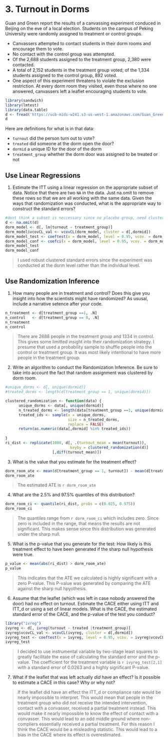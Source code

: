 # 3. Turnout in Dorms

Guan and Green report the results of a canvassing experiment conduced in Beijing on the eve of a local election. Students on the campus of Peking University were randomly assigned to treatment or control groups. 

- Canvassers attempted to contact students in their dorm rooms and encourage them to vote. 
- No contact with the control group was attempted. 
- Of the 2,688 students assigned to the treatment group, 2,380 were contacted. 
- A total of 2,152 students in the treatment group voted; of the 1,334 students assigned to the control group, 892 voted. 
- One aspect of this experiment threatens to violate the exclusion restriction. At every dorm room they visited, even those where no one answered, canvassers left a leaflet encouraging students to vote. 

```r
library(sandwich)
library(lmtest)
library(data.table)
d <- fread('https://ucb-mids-w241.s3-us-west-1.amazonaws.com/Guan_Green_CPS_2006.csv')
d
```

Here are definitions for what is in that data: 

- `turnout` did the person turn out to vote?
- `treated` did someone at the dorm open the door? 
- `dormid` a unique ID for the door of the dorm
- `treatment_group` whether the dorm door was assigned to be treated or not

## Use Linear Regressions 

1. Estimate the ITT using a linear regression on the appropriate subset of data. Notice that there are two `NA` in the data. Just na.omit to remove these rows so that we are all working with the same data. Given the ways that randomization was conducted, what is the appropriate way to construct the standard errors? 

```r

#dont think a subset is neccessary since no placebo group, need clustered standard errors for dorm
d <- na.omit(d)
dorm_model <- d[, lm(turnout ~ treatment_group)]
dorm_model$vcovCL_val <- vcovCL(dorm_model, cluster = d[,dormid])
dorm_model_test <- coeftest(x = dorm_model, level = 0.95, vcov. = dorm_model$vcovCL_val)
dorm_model_conf <- coefci(x = dorm_model, level = 0.95, vcov. = dorm_model$vcovCL_val)
dorm_model_test
dorm_model_conf
```
> I used robust clustered standard errors since the experiment was conducted at the dorm level rather than the individual level.

## Use Randomization Inference  

1. How many people are in treatment and control? Does this give you insight into how the scientists might have randomized? As ususal, include a narrative setence after your code.   

```r
n_treatment <- d[treatment_group ==1, .N]
n_control   <- d[treatment_group == 0, .N]
n_treatment
n_control
```
> There are 2688 people in the treatment group and 1334 in control. This gives some limitted insight into their randomization strategy. I presume that used a probability sample to shuffle people into the control or treatment group. It was most likely intentional to have more people in the treatment group.

2. Write an algorithm to conduct the Randomization Inference. Be sure to take into account the fact that random assignment was clustered by dorm room.

```r
#unique_dorms <- d[, unique(dormid)]
#treated_dorms <- length(d[treatment_group == 1, unique(dormid)])

clustered_randomization <- function(data) {
      unique_dorms <- data[, unique(dormid)]
      n_treated_dorms <- length(data[treatment_group ==1, unique(dormid)])
      treated_ids <- sample(x = unique_dorms,
                            size = n_treated_dorms,
                            replace = FALSE)
      return(as.numeric(data[,dormid] %in% treated_ids))
    
}
ri_dist <- replicate(1000, d[, .(turnout_mean = mean(turnout)), 
                             keyby = clustered_randomization(d)]
                     [,diff(turnout_mean)])
```
  
3. What is the value that you estimate for the treatment effect?

```r
dorm_room_ate <- mean(d[treatment_group == 1, turnout]) - mean(d[treatment_group == 0, turnout])
dorm_room_ate
```
> The estimated ATE is `r dorm_room_ate`

4. What are the 2.5% and 97.5% quantiles of this distribution? 

```r
dorm_room_ci <- quantile(ri_dist, probs = c(0.025, 0.975))
dorm_room_ci
```
> The quantiles range from `r dorm_room_ci` which includes zero. Since zero is included in the range, that means the results are not significant. This makes sense since this distribution was generated under the sharp null.

5. What is the p-value that you generate for the test: How likely is this treatment effect to have been generated if the sharp null hypothesis were true. 
  
```r
p_value <- mean(abs(ri_dist) > dorm_room_ate)
p_value
```
> This indicates that the ATE we calculated is highly significant with a zero P-value. This P-value was generated by comparing the ATE against the sharp null hpyothesis. 

6. Assume that the leaflet (which was left in case nobody answered the door) had no effect on turnout. Estimate the CACE either using ITT and ITT_d or using a set of linear models. What is the CACE, the estimated standard error of the CACE, and the p-value of the test you conduct?  
  
```r
library("ivreg")
ivyreg <- d[, ivreg(turnout ~ treated |treatment_group)]
ivyreg$vcovCL_val <- vcovCL(ivyreg, cluster = d[,dormid])
ivyreg_test <- coeftest(x = ivyreg, level = 0.95, vcov. = ivyreg$vcovCL_val)
ivyreg_test
```  
> I decided to use instrumental variable by two-stage least squares to greatly facilitate the ease of calculating the standard error and the p-value. The coefficient for the treatment variable is `r ivyreg_test[2,1]`  with a standard error of 0.0263 and a highly significant P-value. 


7. What if the leaflet that was left actually *did* have an effect? Is it possible to estimate a CACE in this case? Why or why not? 

> If the leaflet did have an effect the ITT_d or compliance rate would be nearly impossible to interpret. This would mean that people in the treatment group who did not receive the intended intervention, contact with a convasser, received a partial treatment instead. This would make it nearly impossible to know the effect of contact with a convasser. This would lead to an odd middle ground where non-compliers essentially received a partial treatment. For this reason I think the CACE would be a misleading statistic. This would lead to a bias in the CACE where its effect is overestimated.





